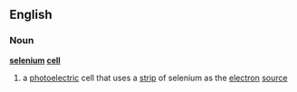 ==English==
===Noun===
'''[[selenium]] [[cell]]'''
# a [[photoelectric]] cell that uses a [[strip]] of selenium as the [[electron]] [[source]]